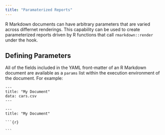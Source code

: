 ```yaml
---
title: "Paramaterized Reports"
---
```


R Markdown documents can have arbitrary parameters that are varied across differnet renderings. This capability can be used to create parameterized reports driven by R functions that call `rmarkdown::render` under the hook.

## Defining Parameters

All of the fields included in the YAML front-matter of an R Markdown document are available as a `params` list within the execution environment of the document. For example:

    ---
    title: "My Document"
    data: cars.csv
    ---
    
<pre class="markdown"><code>---
title: "My Document"

&#96;&#96;&#96;{r}

&#96;&#96;&#96;
</code></pre>
